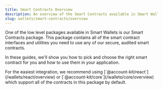 ```yaml
---
title: Smart Contracts Overview
description: An overview of the Smart Contracts available in Smart Wallets and how to use them
slug: wallets/smart-contracts/overview
---
```


One of the low level packages available in Smart Wallets is our Smart Contracts package. This package contains all of the smart contract interfaces and utilities you need to use any of our
secure, audited smart contracts.

In these guides, we'll show you how to pick and choose the right smart contract for you and how to use them in your application.

<Tip>
  For the easiest integration, we recommend using
  [`@account-kit/react`](/wallets/react/overview) or
  [`@account-kit/core`](/wallets/core/overview) which support all of the
  contracts in this package by default.
</Tip>
